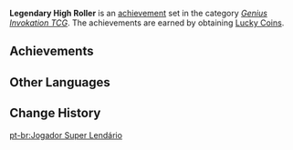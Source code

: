{{Achievement Set Infobox
|primogems    = {{Achievement/Primogems|Legendary High Roller}}
|total        = {{Achievement/Total|Legendary High Roller}}
|category     = Genius Invokation TCG (Achievement)
}}
'''Legendary High Roller''' is an [[achievement]] set in the category ''[[Genius Invokation TCG (Achievement)|Genius Invokation TCG]]''. The achievements are earned by obtaining [[Lucky Coin]]s.

==Achievements==
{{Achievements by Category Table|Legendary High Roller}}
<!--
==Notes==

==Trivia==
*
-->
==Other Languages==
{{Other Languages
|en      = Legendary High Roller
|zhs     = 高倍率牌手传说
|zhs_rm  = Gāo-Bèilǜ Páishǒu Chuánshuō
|zht     = 高倍率牌手傳說
|zht_rm  = Gāo-Bèilǜ Páishǒu Chuánshuō
|zh_tl   = 
|ja      = 高レートプレイヤー伝説
|ja_rm   = Kou Reeto Pureiyaa Densetsu
|ja_tl   = Legend of the High-Rated Player
|ko      = 고급 플레이어의 전설
|ko_rm   = Gogeup Peulleieo-ui Jeonseol
|ko_tl   = Legend of High Rank Player
|es      = Duelista {{MC|m=milenario|f=milenaria}}
|es_tl   = {{MC|Millennial|mf=1}} Duelist
|fr      = Au petit bonheur le jeton
|fr_tl   = Haphazard Token
|fr_note = Alteration of the phrase {{fr|au petit bonheur la chance|lit=(with) small fortune (comes) luck}} meaning that one should not try too hard or think too much to reach fortune.
|ru      = Легендарный игрок
|ru_tl   = Legendary Player
|th      = ผู้เล่นตำนานพันปี
|th_rm   = 
|th_tl   = 
|vi      = Bài Thủ Trong Truyền Thuyết
|vi_tl   = Card Player from the Legends
|de      = Leistungsfähiger Münzensammler
|de_tl   = Proficient Coin Collector
|id      = Pemain Legendaris
|id_tl   = Legendary Player
|pt      = {{MC|m=Jogador|f=Jogadora}} Super {{MC|m=Lendário|f=Lendária}}
|pt_tl   = Super {{MC|mf=1|Legendary}} {{MC|mf=1|Player}}
|tr      = Efsanevi Savurgan
|tr_tl   = Legendary Prodigal
|it      = Giocatore d'azzardo leggendario
|it_tl   = Legendary Gambler
}}

==Change History==
{{Change History|3.3}}
<!--
==References==
{{Reflist}}
-->

[[pt-br:Jogador Super Lendário]]